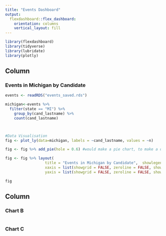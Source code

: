 ```yaml
---
title: "Events Dashboard"
output: 
  flexdashboard::flex_dashboard:
    orientation: columns
    vertical_layout: fill
---
```


```r
library(flexdashboard)
library(tidyverse)
library(lubridate)
library(plotly)
```

Column {data-width=650}
-----------------------------------------------------------------------

### Events in Michigan by Candidate

```r
events <- readRDS("events_saved.rds")

michigan<-events %>% 
  filter(state == "MI") %>% 
    group_by(cand_lastname) %>% 
    count(cand_lastname)



#Data Visualisation
fig <- plot_ly(data=michigan, labels = ~cand_lastname, values = ~n)

fig <- fig %>% add_pie(hole = 0.6) #would make a pie chart, to make a donut chart add the hole

fig <- fig %>% layout(
                  title = "Events in Michigan by Candidate",  showlegend = F,
                  xaxis = list(showgrid = FALSE, zeroline = FALSE, showticklabels = FALSE),
                  yaxis = list(showgrid = FALSE, zeroline = FALSE, showticklabels = FALSE))

fig 
```

Column {data-width=350}
-----------------------------------------------------------------------

### Chart B

```r

```

### Chart C

```r

```

